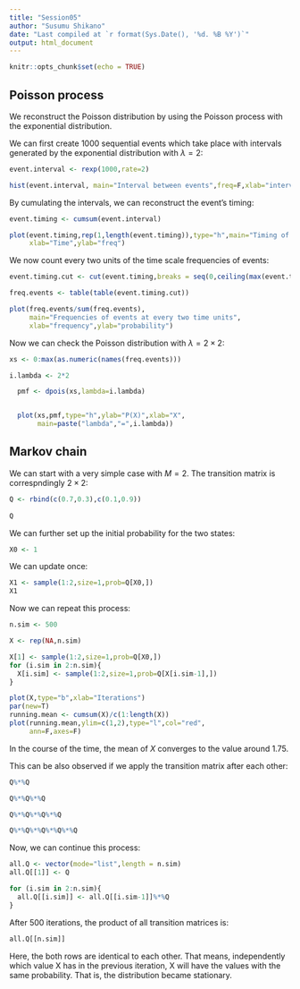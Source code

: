 ```yaml
---
title: "Session05"
author: "Susumu Shikano"
date: "Last compiled at `r format(Sys.Date(), '%d. %B %Y')`"
output: html_document
---
```


```r
knitr::opts_chunk$set(echo = TRUE)
```

## Poisson process

We reconstruct the Poisson distribution by using the Poisson process with the exponential distribution.


We can first create 1000 sequential events which take place with intervals generated by the exponential distribution with $\lambda=2$:

```r
event.interval <- rexp(1000,rate=2)

hist(event.interval, main="Interval between events",freq=F,xlab="interval")
```

By cumulating the intervals, we can reconstruct the event's timing:

```r
event.timing <- cumsum(event.interval)

plot(event.timing,rep(1,length(event.timing)),type="h",main="Timing of individual events",
     xlab="Time",ylab="freq")
```

We now count every two units of the time scale frequencies of events:

```r

event.timing.cut <- cut(event.timing,breaks = seq(0,ceiling(max(event.timing)),by=2))

freq.events <- table(table(event.timing.cut))

plot(freq.events/sum(freq.events),
     main="Frequencies of events at every two time units",
     xlab="frequency",ylab="probability")

```

Now we can check the Poisson distribution with $\lambda=2\times2$:

```r

xs <- 0:max(as.numeric(names(freq.events)))

i.lambda <- 2*2

  pmf <- dpois(xs,lambda=i.lambda)


  plot(xs,pmf,type="h",ylab="P(X)",xlab="X",
       main=paste("lambda","=",i.lambda))

```

## Markov chain

We can start with a very simple case with $M=2$. The transition matrix is correspndingly $2 \times 2$:


```r
Q <- rbind(c(0.7,0.3),c(0.1,0.9))
  
Q
```

We can further set up the initial probability for the two states:

```r
X0 <- 1
```


We can update once:

```r
X1 <- sample(1:2,size=1,prob=Q[X0,])
X1
```

Now we can repeat this process:

```r
n.sim <- 500

X <- rep(NA,n.sim)

X[1] <- sample(1:2,size=1,prob=Q[X0,])
for (i.sim in 2:n.sim){
  X[i.sim] <- sample(1:2,size=1,prob=Q[X[i.sim-1],])
}

plot(X,type="b",xlab="Iterations")
par(new=T)
running.mean <- cumsum(X)/c(1:length(X))
plot(running.mean,ylim=c(1,2),type="l",col="red",
     ann=F,axes=F)

```

In the course of the time, the mean of $X$ converges to the value around 1.75.

This can be also observed if we apply the transition matrix after each other:


```r
Q%*%Q

Q%*%Q%*%Q

Q%*%Q%*%Q%*%Q

Q%*%Q%*%Q%*%Q%*%Q

```

Now, we can continue this process:

```r

all.Q <- vector(mode="list",length = n.sim)
all.Q[[1]] <- Q

for (i.sim in 2:n.sim){
  all.Q[[i.sim]] <- all.Q[[i.sim-1]]%*%Q
}


```


After 500 iterations, the product of all transition matrices is:

```r
all.Q[[n.sim]]
```

Here, the both rows are identical to each other. That means, independently which value X has in the previous iteration, X will have the values with the same probability. That is, the distribution became stationary.





